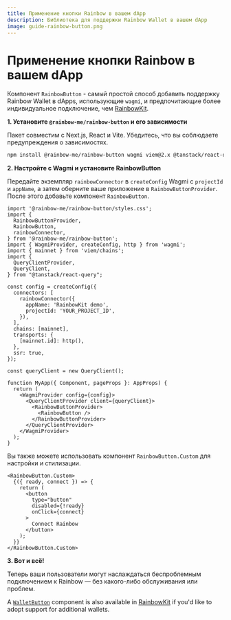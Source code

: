 ```yaml
---
title: Применение кнопки Rainbow в вашем dApp
description: Библиотека для поддержки Rainbow Wallet в вашем dApp
image: guide-rainbow-button.png
---
```


# Применение кнопки Rainbow в вашем dApp

Компонент `RainbowButton` - самый простой способ добавить поддержку Rainbow Wallet в dApps, использующие `wagmi`, и предпочитающие более индивидуальное подключение, чем [RainbowKit](https://www.rainbowkit.com/docs/installation).

**1. Установите `@rainbow-me/rainbow-button` и его зависимости**

Пакет совместим с Next.js, React и Vite. Убедитесь, что вы соблюдаете предупреждения о зависимостях.

```bash
npm install @rainbow-me/rainbow-button wagmi viem@2.x @tanstack/react-query
```

**2. Настройте с Wagmi и установите RainbowButton**

Передайте экземпляр `rainbowConnector` в `createConfig` Wagmi с `projectId` и `appName`, а затем оберните ваше приложение в `RainbowButtonProvider`. После этого добавьте компонент `RainbowButton`.

```tsx
import '@rainbow-me/rainbow-button/styles.css';
import {
  RainbowButtonProvider,
  RainbowButton,
  rainbowConnector,
} from '@rainbow-me/rainbow-button';
import { WagmiProvider, createConfig, http } from 'wagmi';
import { mainnet } from 'viem/chains';
import {
  QueryClientProvider,
  QueryClient,
} from "@tanstack/react-query";

const config = createConfig({
  connectors: [
    rainbowConnector({
      appName: 'RainbowKit demo',
      projectId: 'YOUR_PROJECT_ID',
    }),
  ],
  chains: [mainnet],
  transports: {
    [mainnet.id]: http(),
  },
  ssr: true,
});

const queryClient = new QueryClient();

function MyApp({ Component, pageProps }: AppProps) {
  return (
    <WagmiProvider config={config}>
      <QueryClientProvider client={queryClient}>
        <RainbowButtonProvider>
          <RainbowButton />
        </RainbowButtonProvider>
      </QueryClientProvider>
    </WagmiProvider>
  );
}
```

Вы также можете использовать компонент `RainbowButton.Custom` для настройки и стилизации.

```tsx
<RainbowButton.Custom>
  {({ ready, connect }) => {
    return (
      <button
        type="button"
        disabled={!ready}
        onClick={connect}
      >
        Connect Rainbow
      </button>
    );
  }}
</RainbowButton.Custom>
```

**3. Вот и всё!**

Теперь ваши пользователи могут наслаждаться беспроблемным подключением к Rainbow — без какого-либо обслуживания или проблем.

A [`WalletButton`](https://www.rainbowkit.com/docs/wallet-button) component is also available in [RainbowKit](https://www.rainbowkit.com/docs/installation) if you'd like to adopt support for additional wallets.
